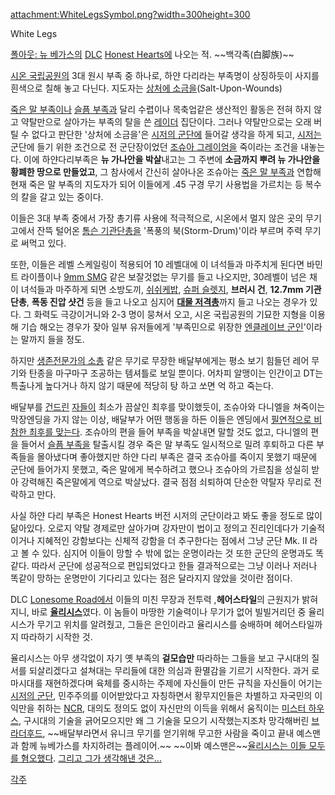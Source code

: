 attachment:WhiteLegsSymbol.png?width=300height=300

White Legs

[[폴아웃: 뉴 베가스]]의 [[DLC]] [[Honest Hearts]]에 나오는 적. ~~백각족(白脚族)~~

[[시온 국립공원]]의 3대 원시 부족 중 하나로, 하얀 다리라는 부족명이 상징하듯이 사지를 흰색으로 칠해 놓고 다닌다. 지도자는 [[상처에 소금을#s-2|상처에 소금을]](Salt-Upon-Wounds)

[[죽은 말 부족]]이나 [[슬픔 부족]]과 달리 수렵이나 목축업같은 생산적인 활동은 전혀 하지 않고 약탈만으로 살아가는 부족의 탈을 쓴 [[레이더]] 집단이다. 그러나 약탈만으로는 오래 버틸 수 없다고 판단한 '상처에 소금을'은 [[시저의 군단]]에 들어갈 생각을 하게 되고, [[시저]]는 군단에 들기 위한 조건으로 전 군단장이었던 [[조슈아 그레이엄]]을 죽이라는 조건을 내놓는다. 이에 하얀다리부족은 '''뉴 가나안을 박살'''내고는 그 주변에 '''소금까지 뿌려 뉴 가나안을 황폐한 땅으로 만들었고''', 그 참사에서 간신히 살아나온 조슈아는 [[죽은 말 부족]]과 연합해 현재 죽은 말 부족의 지도자가 되어 이들에게 .45 구경 무기 사용법을 가르치는 등 복수의 칼을 갈고 있는 중이다.

이들은 3대 부족 중에서 가장 총기류 사용에 적극적으로, 시온에서 멀지 않은 곳의 무기고에서 잔뜩 털어온 [[톰슨 기관단총]]을 '폭풍의 북(Storm-Drum)'이라 부르며 주력 무기로 써먹고 있다.

또한, 이들은 레벨 스케일링이 적용되어 10 레벨대에 이 녀석들과 마주치게 된다면 바민트 라이플이나 [[그리스 건|9mm SMG]] 같은 보잘것없는 무기를 들고 나오지만, 30레벨이 넘은 채 이 녀석들과 마주하게 되면 소방도끼, [[쉬쉬케밥(폴아웃 시리즈)|쉬쉬케밥]], [[슈퍼 슬렛지]], '''브러시 건''', '''12.7mm 기관단총''', '''폭동 진압 샷건''' 등을 들고 나오고 심지어 '''[[대물 저격총(폴아웃: 뉴 베가스)|대물 저격총]]'''까지 들고 나오는 경우가 있다. 그 화력도 극강이거니와 2-3 명이 뭉쳐서 오고, 시온 국립공원의 기묘한 지형을 이용해 기습 해오는 경우가 잦아 일부 유저들에게 '부족민으로 위장한 [[엔클레이브 군인]]'이라는 말까지 들을 정도. 

하지만 [[생존전문가의 소총]] 같은 무기로 무장한 배달부에게는 평소 보기 힘들던 레어 무기와 탄종을 마구마구 조공하는 템셔틀로 보일 뿐이다. 어차피 알맹이는 인간이고 DT는 특출나게 높다거나 하지 않기 때문에 적당히 탕 하고 쏘면 억 하고 죽는다.

배달부를 [[베니(폴아웃: 뉴 베가스)|건드린]] [[엘리야(폴아웃: 뉴 베가스)|자들이]] 최소가 끔살인 최후를 맞이했듯이, 조슈아와 다니엘을 쳐죽이는 막장엔딩을 가지 않는 이상, 배달부가 어떤 행동을 하든 이들은 엔딩에서 [[망했어요|필연적으로 비참한 최후를 맞는다]]. 조슈아의 편을 들어 부족을 박살내면 말할 것도 없고, 다니엘의 편을 들어서 [[슬픔 부족]]을 탈출시킬 경우 죽은 말 부족도 일시적으로 밀려 후퇴하고 다른 부족들을 몰아냈다며 좋아했지만 하얀 다리 부족은 결국 조슈아를 죽이지 못했기 때문에 군단에 들어가지 못했고, 죽은 말에게 복수하려고 했으나 조슈아의 가르침을 성실히 받아 강력해진 죽은말에게 역으로 박살났다. 결국 점점 쇠퇴하여 단순한 약탈자 무리로 전락하고 만다.

사실 하얀 다리 부족은 Honest Hearts 버전 시저의 군단이라고 봐도 좋을 정도로 많이 닮아있다. 오로지 약탈 경제로만 살아가며 강자만이 법이고 정의고 진리인데다가 기술적이거나 지혜적인 강함보다는 신체적 강함을 더 추구한다는 점에서 그냥 군단 Mk. II 라고 볼 수 있다. 심지어 이들이 망할 수 밖에 없는 운명이라는 것 또한 군단의 운명과도 똑같다. 따라서 군단에 성공적으로 편입되었다고 한들 결과적으로는 그냥 이러나 저러나 똑같이 망하는 운명만이 기다리고 있다는 점은 달라지지 않았을 것이란 점이다.

DLC [[Lonesome Road]]에서 이들의 미친 무장과 전투력 ,'''헤어스타일'''의 근원지가 밝혀지니, 바로 '''[[율리시스(폴아웃: 뉴 베가스)|율리시스]]'''였다. 이 놈들이 마땅한 기술력이나 무기가 없어 빌빌거리던 중 율리시스가 무기고 위치를 알려줬고, 그들은 은인이라고 율리시스를 숭배하며 헤어스타일까지 따라하기 시작한 것.

율리시스는 아무 생각없이 자기 옛 부족의 '''겉모습만''' 따라하는 그들을 보고 구시대의 질서를 되살리겠다고 설쳐대는 무리들에 대한 의심과 환멸감을 기르기 시작한다. 과거 로마시대를 재현하겠다며 육체를 중시하는 주제에 자신들이 만든 규칙을 자신들이 어기는 [[시저의 군단]], 민주주의를 이어받았다고 자칭하면서 황무지인들은 차별하고 자국민의 이익만을 취하는 [[뉴 캘리포니아 공화국|NCR]], 대의도 정의도 없이 자신만의 이득을 위해서 움직이는 [[미스터 하우스]], 구시대의 기술을 긁어모으지만 왜 그 기술을 모으기 시작했는지조차 망각해버린 [[브라더후드 오브 스틸|브라더후드]], ~~배달부라면서 유니크 무기를 얻기위해 무고한 사람을 죽이고 끝내 예스맨과 함께 뉴베가스를 차지하려는 플레이어.~~ ~~이봐 예스맨은~~[[염세주의|율리시스는 이들 모두를 혐오했다]]. [[ICBM|그리고 그가 생각해낸 것은...]]

[[각주]]
